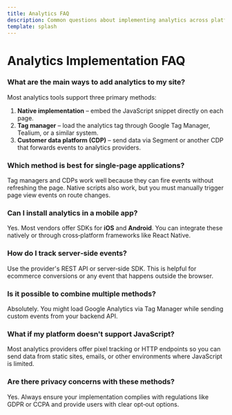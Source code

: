 ```yaml
---
title: Analytics FAQ
description: Common questions about implementing analytics across platforms.
template: splash
---
```


# Analytics Implementation FAQ

### **What are the main ways to add analytics to my site?**
Most analytics tools support three primary methods:
1. **Native implementation** – embed the JavaScript snippet directly on each page.
2. **Tag manager** – load the analytics tag through Google Tag Manager, Tealium, or a similar system.
3. **Customer data platform (CDP)** – send data via Segment or another CDP that forwards events to analytics providers.

### **Which method is best for single‑page applications?**
Tag managers and CDPs work well because they can fire events without refreshing the page. Native scripts also work, but you must manually trigger page view events on route changes.

### **Can I install analytics in a mobile app?**
Yes. Most vendors offer SDKs for **iOS** and **Android**. You can integrate these natively or through cross‑platform frameworks like React Native.

### **How do I track server‑side events?**
Use the provider's REST API or server‑side SDK. This is helpful for ecommerce conversions or any event that happens outside the browser.

### **Is it possible to combine multiple methods?**
Absolutely. You might load Google Analytics via Tag Manager while sending custom events from your backend API.

### **What if my platform doesn't support JavaScript?**
Most analytics providers offer pixel tracking or HTTP endpoints so you can send data from static sites, emails, or other environments where JavaScript is limited.

### **Are there privacy concerns with these methods?**
Yes. Always ensure your implementation complies with regulations like GDPR or CCPA and provide users with clear opt‑out options.
